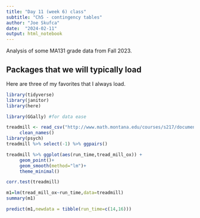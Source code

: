 ```yaml
---
title: "Day 11 (week 6) class"
subtitle: "Ch5 - contingency tables"
author: "Joe Skufca"
date:  "2024-02-11"
output: html_notebook
---
```


Analysis of some MA131 grade data from Fall 2023.

## Packages that we will typically load


Here are three of my favorites that I always load.

```r
library(tidyverse)
library(janitor)
library(here)

library(GGally) #for data ease

```



```r
treadmill <- read_csv("http://www.math.montana.edu/courses/s217/documents/treadmill.csv") |>
     clean_names()
library(psych)
treadmill %>% select(-1) %>% ggpairs()
```

```r
treadmill %>% ggplot(aes(run_time,tread_mill_ox)) +
     geom_point()+
     geom_smooth(method="lm")+
     theme_minimal()
```

```r
corr.test(treadmill)
```
```r
m1=lm(tread_mill_ox~run_time,data=treadmill)
summary(m1)
```

```r
predict(m1,newdata = tibble(run_time=c(14,16)))
```

